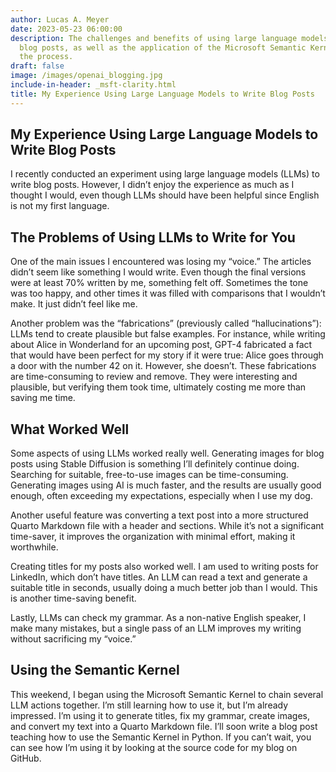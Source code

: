 ```yaml
---
author: Lucas A. Meyer
date: 2023-05-23 06:00:00
description: The challenges and benefits of using large language models for writing
  blog posts, as well as the application of the Microsoft Semantic Kernel to streamline
  the process.
draft: false
image: /images/openai_blogging.jpg
include-in-header: _msft-clarity.html
title: My Experience Using Large Language Models to Write Blog Posts
---
```

<article data-clarity-region="article">

# My Experience Using Large Language Models to Write Blog Posts

I recently conducted an experiment using large language models (LLMs) to write blog posts. However, I didn't enjoy the experience as much as I thought I would, even though LLMs should have been helpful since English is not my first language.

## The Problems of Using LLMs to Write for You

One of the main issues I encountered was losing my "voice." The articles didn't seem like something I would write. Even though the final versions were at least 70% written by me, something felt off. Sometimes the tone was too happy, and other times it was filled with comparisons that I wouldn't make. It just didn't feel like me.

Another problem was the "fabrications" (previously called "hallucinations"): LLMs tend to create plausible but false examples. For instance, while writing about Alice in Wonderland for an upcoming post, GPT-4 fabricated a fact that would have been perfect for my story if it were true: Alice goes through a door with the number 42 on it. However, she doesn't. These fabrications are time-consuming to review and remove. They were interesting and plausible, but verifying them took time, ultimately costing me more than saving me time.

## What Worked Well

Some aspects of using LLMs worked really well. Generating images for blog posts using Stable Diffusion is something I'll definitely continue doing. Searching for suitable, free-to-use images can be time-consuming. Generating images using AI is much faster, and the results are usually good enough, often exceeding my expectations, especially when I use my dog.

Another useful feature was converting a text post into a more structured Quarto Markdown file with a header and sections. While it's not a significant time-saver, it improves the organization with minimal effort, making it worthwhile.

Creating titles for my posts also worked well. I am used to writing posts for LinkedIn, which don't have titles. An LLM can read a text and generate a suitable title in seconds, usually doing a much better job than I would. This is another time-saving benefit.

Lastly, LLMs can check my grammar. As a non-native English speaker, I make many mistakes, but a single pass of an LLM improves my writing without sacrificing my "voice."

## Using the Semantic Kernel

This weekend, I began using the Microsoft Semantic Kernel to chain several LLM actions together. I'm still learning how to use it, but I'm already impressed. I'm using it to generate titles, fix my grammar, create images, and convert my text into a Quarto Markdown file. I'll soon write a blog post teaching how to use the Semantic Kernel in Python. If you can't wait, you can see how I'm using it by looking at the source code for my blog on GitHub.

</article>